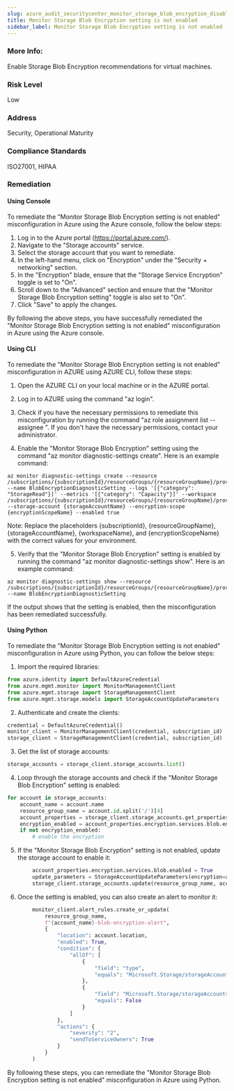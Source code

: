 ```yaml
---
slug: azure_audit_securitycenter_monitor_storage_blob_encryption_disabled
title: Monitor Storage Blob Encryption setting is not enabled
sidebar_label: Monitor Storage Blob Encryption setting is not enabled
---
```


### More Info:

Enable Storage Blob Encryption recommendations for virtual machines.

### Risk Level

Low

### Address

Security, Operational Maturity

### Compliance Standards

ISO27001, HIPAA
### Remediation

#### Using Console

To remediate the "Monitor Storage Blob Encryption setting is not enabled" misconfiguration in Azure using the Azure console, follow the below steps:

1. Log in to the Azure portal (https://portal.azure.com/).
2. Navigate to the "Storage accounts" service.
3. Select the storage account that you want to remediate.
4. In the left-hand menu, click on "Encryption" under the "Security + networking" section.
5. In the "Encryption" blade, ensure that the "Storage Service Encryption" toggle is set to "On".
6. Scroll down to the "Advanced" section and ensure that the "Monitor Storage Blob Encryption setting" toggle is also set to "On".
7. Click "Save" to apply the changes.

By following the above steps, you have successfully remediated the "Monitor Storage Blob Encryption setting is not enabled" misconfiguration in Azure using the Azure console.

#### Using CLI

To remediate the "Monitor Storage Blob Encryption setting is not enabled" misconfiguration in AZURE using AZURE CLI, follow these steps:

1. Open the AZURE CLI on your local machine or in the AZURE portal.

2. Log in to AZURE using the command "az login".

3. Check if you have the necessary permissions to remediate this misconfiguration by running the command "az role assignment list --assignee <your email address or object ID>". If you don't have the necessary permissions, contact your administrator.

4. Enable the "Monitor Storage Blob Encryption" setting using the command "az monitor diagnostic-settings create". Here is an example command:

```
az monitor diagnostic-settings create --resource /subscriptions/{subscriptionId}/resourceGroups/{resourceGroupName}/providers/Microsoft.Storage/storageAccounts/{storageAccountName} --name BlobEncryptionDiagnosticSetting --logs '[{"category": "StorageRead"}]' --metrics '[{"category": "Capacity"}]' --workspace /subscriptions/{subscriptionId}/resourceGroups/{resourceGroupName}/providers/Microsoft.OperationalInsights/workspaces/{workspaceName} --storage-account {storageAccountName} --encryption-scope {encryptionScopeName} --enabled true
```

Note: Replace the placeholders {subscriptionId}, {resourceGroupName}, {storageAccountName}, {workspaceName}, and {encryptionScopeName} with the correct values for your environment.

5. Verify that the "Monitor Storage Blob Encryption" setting is enabled by running the command "az monitor diagnostic-settings show". Here is an example command:

```
az monitor diagnostic-settings show --resource /subscriptions/{subscriptionId}/resourceGroups/{resourceGroupName}/providers/Microsoft.Storage/storageAccounts/{storageAccountName} --name BlobEncryptionDiagnosticSetting
```

If the output shows that the setting is enabled, then the misconfiguration has been remediated successfully.

#### Using Python

To remediate the "Monitor Storage Blob Encryption setting is not enabled" misconfiguration in Azure using Python, you can follow the below steps:

1. Import the required libraries:

```python
from azure.identity import DefaultAzureCredential
from azure.mgmt.monitor import MonitorManagementClient
from azure.mgmt.storage import StorageManagementClient
from azure.mgmt.storage.models import StorageAccountUpdateParameters
```

2. Authenticate and create the clients:

```python
credential = DefaultAzureCredential()
monitor_client = MonitorManagementClient(credential, subscription_id)
storage_client = StorageManagementClient(credential, subscription_id)
```

3. Get the list of storage accounts:

```python
storage_accounts = storage_client.storage_accounts.list()
```

4. Loop through the storage accounts and check if the "Monitor Storage Blob Encryption" setting is enabled:

```python
for account in storage_accounts:
    account_name = account.name
    resource_group_name = account.id.split('/')[4]
    account_properties = storage_client.storage_accounts.get_properties(resource_group_name, account_name)
    encryption_enabled = account_properties.encryption.services.blob.enabled
    if not encryption_enabled:
        # enable the encryption
```

5. If the "Monitor Storage Blob Encryption" setting is not enabled, update the storage account to enable it:

```python
        account_properties.encryption.services.blob.enabled = True
        update_parameters = StorageAccountUpdateParameters(encryption=account_properties.encryption)
        storage_client.storage_accounts.update(resource_group_name, account_name, update_parameters)
```

6. Once the setting is enabled, you can also create an alert to monitor it:

```python
        monitor_client.alert_rules.create_or_update(
            resource_group_name,
            f"{account_name}-blob-encryption-alert",
            {
                "location": account.location,
                "enabled": True,
                "condition": {
                    "allOf": [
                        {
                            "field": "type",
                            "equals": "Microsoft.Storage/storageAccounts/blobServices"
                        },
                        {
                            "field": "Microsoft.Storage/storageAccounts/blobServices/encryption.services.blob.enabled",
                            "equals": False
                        }
                    ]
                },
                "actions": {
                    "severity": "2",
                    "sendToServiceOwners": True
                }
            }
        )
```

By following these steps, you can remediate the "Monitor Storage Blob Encryption setting is not enabled" misconfiguration in Azure using Python.




